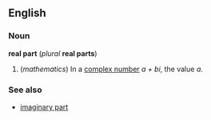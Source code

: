 ==English==
===Noun===
'''real part''' (''plural'' '''real parts''')

#(''mathematics'') In a [[complex number]] ''a + bi'', the value ''a''.

===See also===
*[[imaginary part]]